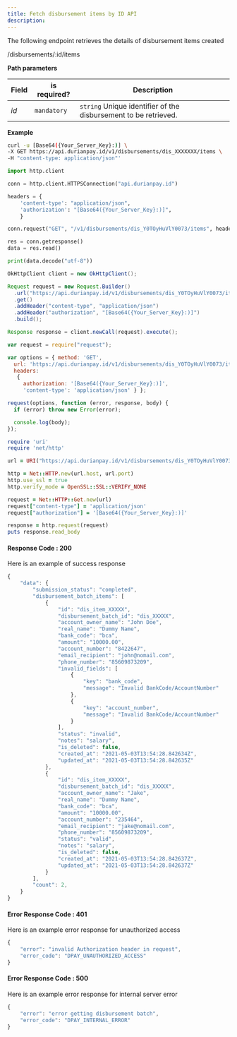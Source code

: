 ```yaml
---
title: Fetch disbursement items by ID API
description:
---
```



<div class = 'right-component'></div>

<div class = 'left-side'>


The following endpoint retrieves the details of disbursement items created

<url get = ""><div class = "ib">/disbursements/:id/items</div></url>

</div>

<div class = 'full-side'>

<div class = 'left-side'>

**Path parameters**

| Field |	is required? |	Description |
| --------- | ----------- | ------------ |
| _id_ |	`mandatory` |	`string` Unique identifier of the disbursement to be retrieved. |

</div>

<div class = 'right-code'>

**Example**

<MultiCodeBlock>

```bash
curl -u [Base64({Your_Server_Key}:)] \
-X GET https://api.durianpay.id/v1/disbursements/dis_XXXXXXX/items \
-H "content-type: application/json"'
```

```python
import http.client

conn = http.client.HTTPSConnection("api.durianpay.id")

headers = {
    'content-type': "application/json",
    'authorization': "[Base64({Your_Server_Key}:)]",
    }

conn.request("GET", "/v1/disbursements/dis_Y0TOyHuVlY0073/items", headers=headers)

res = conn.getresponse()
data = res.read()

print(data.decode("utf-8"))
```

```java
OkHttpClient client = new OkHttpClient();

Request request = new Request.Builder()
  .url("https://api.durianpay.id/v1/disbursements/dis_Y0TOyHuVlY0073/items")
  .get()
  .addHeader("content-type", "application/json")
  .addHeader("authorization", "[Base64({Your_Server_Key}:)]")
  .build();

Response response = client.newCall(request).execute();
```

```js
var request = require("request");

var options = { method: 'GET',
  url: 'https://api.durianpay.id/v1/disbursements/dis_Y0TOyHuVlY0073/items',
  headers: 
   { 
     authorization: '[Base64({Your_Server_Key}:)]',
     'content-type': 'application/json' } };

request(options, function (error, response, body) {
  if (error) throw new Error(error);

  console.log(body);
});

```

```ruby
require 'uri'
require 'net/http'

url = URI("https://api.durianpay.id/v1/disbursements/dis_Y0TOyHuVlY0073/items")

http = Net::HTTP.new(url.host, url.port)
http.use_ssl = true
http.verify_mode = OpenSSL::SSL::VERIFY_NONE

request = Net::HTTP::Get.new(url)
request["content-type"] = 'application/json'
request["authorization"] = '[Base64({Your_Server_Key}:)]'

response = http.request(request)
puts response.read_body
```

</MultiCodeBlock>

</div>

</div> 

<div class = 'right-code ml-60'>

#### Response Code : 200 
Here is an example of success response

```js
{
    "data": {
        "submission_status": "completed",
        "disbursement_batch_items": [
            {
                "id": "dis_item_XXXXX",
                "disbursement_batch_id": "dis_XXXXX",
                "account_owner_name": "John Doe",
                "real_name": "Dummy Name",
                "bank_code": "bca",
                "amount": "10000.00",
                "account_number": "8422647",
                "email_recipient": "john@nomail.com",
                "phone_number": "85609873209",
                "invalid_fields": [
                    {
                        "key": "bank_code",
                        "message": "Invalid BankCode/AccountNumber"
                    },
                    {
                        "key": "account_number",
                        "message": "Invalid BankCode/AccountNumber"
                    }
                ],
                "status": "invalid",
                "notes": "salary",
                "is_deleted": false,
                "created_at": "2021-05-03T13:54:28.842634Z",
                "updated_at": "2021-05-03T13:54:28.842635Z"
            },
            {
                "id": "dis_item_XXXXX",
                "disbursement_batch_id": "dis_XXXXX",
                "account_owner_name": "Jake",
                "real_name": "Dummy Name",
                "bank_code": "bca",
                "amount": "10000.00",
                "account_number": "235464",
                "email_recipient": "jake@nomail.com",
                "phone_number": "85609873209",
                "status": "valid",
                "notes": "salary",
                "is_deleted": false,
                "created_at": "2021-05-03T13:54:28.842637Z",
                "updated_at": "2021-05-03T13:54:28.842637Z"
            }
        ],
        "count": 2,
    }
}
```

#### Error Response Code : 401
Here is an example error response for unauthorized access

```js
{
    "error": "invalid Authorization header in request",
    "error_code": "DPAY_UNAUTHORIZED_ACCESS"
}
```

#### Error Response Code : 500
Here is an example error response for internal server error

```js
{
    "error": "error getting disbursement batch",
    "error_code": "DPAY_INTERNAL_ERROR"
}
```

</div>